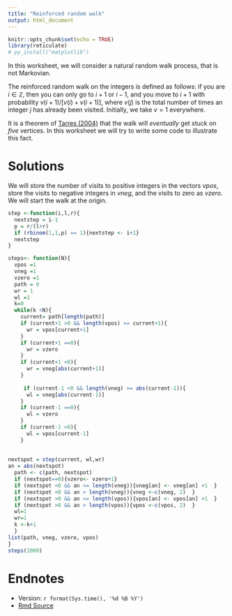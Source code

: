 ```yaml
---
title: "Reinforced random walk"
output: html_document
---
```


```r
knitr::opts_chunk$set(echo = TRUE)
library(reticulate)
# py_install("matplotlib")
```



In this worksheet, we will consider a natural random walk process, that is not Markovian.

The reinforced random walk on the integers is defined as follows:  if you are $i \in \mathbb{Z}$, then you can only go to $i+1$ or $i-1$, and you move to $i+1$ with probability $v(i+1)/[v(i) + v(i+1)]$, where $v(j)$ is the total number of times an integer $j$ has already been visited.  Initially, we take $v=1$ everywhere. 

It is a theorem of [Tarres (2004)](https://projecteuclid.org/journals/annals-of-probability/volume-32/issue-3B/Vertex-reinforced-random-walk-on-%e2%84%a4-eventually-gets-stuck-on/10.1214/009117907000000694.full) that the walk will *eventually* get stuck on *five* vertices.  In this worksheet we will try to write some code to illustrate this fact.


# Solutions

We will store the number of visits to positive integers in the vectors *vpos*, store the visits to negative integers in *vneg*, and the visits to zero as *vzero*.  We will start the walk at the origin.

```r

step <-function(i,l,r){
  nextstep = i-1
  p = r/(l+r)
  if (rbinom(1,1,p) == 1){nextstep <- i+1}
  nextstep
}

steps<- function(N){
  vpos =1
  vneg =1
  vzero =1
  path = 0
  wr = 1
  wl =1
  k=0
  while(k <N){
    current= path[length(path)]
    if (current+1 >0 && length(vpos) >= current+1){
      wr = vpos[current+1]
    }
    if (current+1 ==0){
      wr = vzero
    }
    if (current+1 <0){
      wr = vneg[abs(current+1)]
    }
  
     if (current-1 <0 && length(vneg) >= abs(current-1)){
      wl = vneg[abs(current-1)]
    }
    if (current-1 ==0){
      wl = vzero
    } 
    if (current-1 >0){
      wl = vpos[current-1]
    } 
    
    
nextspot = step(current, wl,wr)
an = abs(nextspot)
  path <- c(path, nextspot)
  if (nextspot==0){vzero<- vzero+1}
  if (nextspot <0 && an <= length(vneg)){vneg[an] <- vneg[an] +1  }
  if (nextspot <0 && an > length(vneg)){vneg <-c(vneg, 2)  }
  if (nextspot >0 && an <= length(vpos)){vpos[an] <- vpos[an] +1  }
  if (nextspot >0 && an > length(vpos)){vpos <-c(vpos, 2)  }
  wl=1
  wr=1
  k <-k+1
  }  
list(path, vneg, vzero, vpos)
}
steps(2000)
```


# Endnotes

* Version: `r format(Sys.time(), '%d %B %Y')`
* [Rmd Source](https://tsoo-math.github.io/ucl3/week10-2022-inclass.Rmd)


